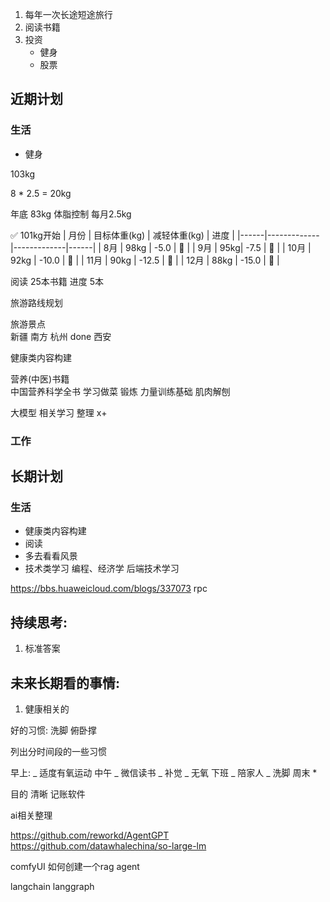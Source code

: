 1. 每年一次长途短途旅行
2. 阅读书籍
3. 投资
   - 健身
   - 股票

## 近期计划

### 生活

- 健身

103kg

8 \* 2.5 = 20kg

年底 83kg 体脂控制 每月2.5kg

✅
101kg开始
| 月份 | 目标体重(kg) | 减轻体重(kg) | 进度 |
|------|-------------|-------------|------|
| 8月 | 98kg | -5.0 | 🎯 |
| 9月 | 95kg| -7.5 | 🎯 |
| 10月 | 92kg | -10.0 | 🎯 |
| 11月 | 90kg | -12.5 | 🎯 |
| 12月 | 88kg | -15.0 | 🎯 |

阅读 25本书籍 进度 5本

旅游路线规划

旅游景点  
 新疆
南方
杭州 done
西安

健康类内容构建

营养(中医)书籍  
 中国营养科学全书
学习做菜
锻炼
力量训练基础
肌肉解刨

大模型 相关学习 整理 x+

### 工作

## 长期计划

### 生活

- 健康类内容构建
- 阅读
- 多去看看风景
- 技术类学习 编程、经济学 后端技术学习

https://bbs.huaweicloud.com/blogs/337073 rpc

## 持续思考:

1. 标准答案

## 未来长期看的事情:

1.  健康相关的

好的习惯:
洗脚
俯卧撑

列出分时间段的一些习惯

早上:
_ 适度有氧运动
中午
_ 微信读书
_ 补觉
_ 无氧
下班
_ 陪家人
_ 洗脚
周末 \*

目的 清晰
记账软件

ai相关整理

https://github.com/reworkd/AgentGPT
https://github.com/datawhalechina/so-large-lm

comfyUI
如何创建一个rag agent

langchain
langgraph



